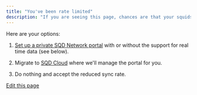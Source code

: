 ```yaml
---
title: "You've been rate limited"
description: "If you are seeing this page, chances are that your squids used SQD's public portal and got rate limited. This happens when you make more than 50 requests in any 10 seconds long interval."
---
```


Here are your options:

1. [Set up a private SQD Network portal](/subsquid-network/participate/portal/) with or without the support for real time data (see below).

2. Migrate to [SQD Cloud](/cloud/) where we'll manage the portal for you.

3. Do nothing and accept the reduced sync rate.

[Edit this page](https://github.com/subsquid/docs/edit/master/docs/portal-rate-limited.md)
